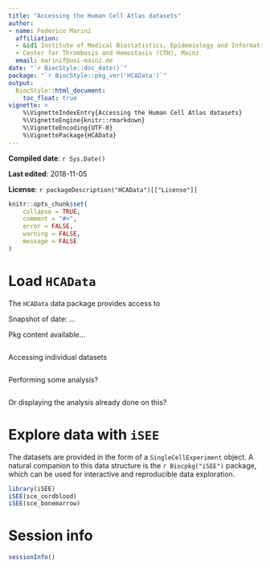 ```yaml
---
title: "Accessing the Human Cell Atlas datasets"
author:
- name: Federico Marini
  affiliation: 
  - &id1 Institute of Medical Biostatistics, Epidemiology and Informatics (IMBEI), Mainz
  - Center for Thrombosis and Hemostasis (CTH), Mainz
  email: marinif@uni-mainz.de
date: "`r BiocStyle::doc_date()`"
package: "`r BiocStyle::pkg_ver('HCAData')`"
output: 
  BiocStyle::html_document:
    toc_float: true
vignette: >
    %\VignetteIndexEntry{Accessing the Human Cell Atlas datasets}
    %\VignetteEngine{knitr::rmarkdown}
    %\VignetteEncoding{UTF-8}
    %\VignettePackage{HCAData}
---
```


**Compiled date**: `r Sys.Date()`

**Last edited**: 2018-11-05

**License**: `r packageDescription("HCAData")[["License"]]`

```r
knitr::opts_chunk$set(
    collapse = TRUE,
    comment = "#>",
    error = FALSE,
    warning = FALSE,
    message = FALSE
)
```

# Load `HCAData`

The `HCAData` data package provides access to 

Snapshot of date: ...

Pkg content available...

```r

```

Accessing individual datasets

```r

```

Performing some analysis?

```r

```

Or displaying the analysis already done on this?


# Explore data with `iSEE`

The datasets are provided in the form of a `SingleCellExperiment` object. 
A natural companion to this data structure is the `r Biocpkg("iSEE")` package, which can be used for interactive and reproducible data exploration.

```r
library(iSEE)
iSEE(sce_cordblood)
iSEE(sce_bonemarrow)
```

# Session info

```r
sessionInfo()
```


